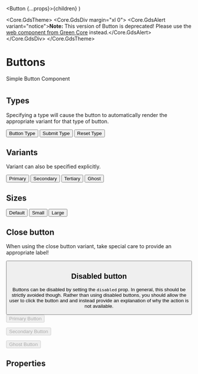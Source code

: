
  <Button {...props}>{children}</Button>
)

<Meta of={ButtonStories} />

<Core.GdsTheme>
  <Core.GdsDiv margin="xl 0">
    <Core.GdsAlert variant="notice">**Note:** This version of Button is deprecated! Please use the [web component from Green Core](https://storybook.seb.io/latest/core/?path=/docs/components-button--docs) instead.</Core.GdsAlert>
  </Core.GdsDiv>
</Core.GdsTheme>

# Buttons

Simple Button Component

<Canvas of={ButtonStories.Default} />

#

## Types

Specifying a type will cause the button to automatically render the appropriate variant for that type of button.

<Button type="button">Button Type</Button>
<Button type="submit">Submit Type</Button>
<Button type="reset">Reset Type</Button>


## Variants

Variant can also be specified explicitly.

<Button variant="primary">Primary</Button>
<Button variant="secondary">Secondary</Button>
<Button variant="tertiary">Tertiary</Button>
<Button variant="ghost">Ghost</Button>


## Sizes

<Button>Default</Button>
<Button size="small">Small</Button>
<Button size="large">Large</Button>


## Close button

When using the close button variant, take special care to provide an appropriate label!


<Button variant="close" aria-label="Close" />


## Disabled button

Buttons can be disabled by setting the `disabled` prop. In general, this should be strictly
avoided though. Rather than using disabled buttons, you should allow the user to click the
button and and instead provide an explanation of why the action is not available.


<Button variant="primary" disabled>Primary Button</Button>

<Button variant="secondary" disabled>Secondary Button</Button>

<Button variant="ghost" disabled>Ghost Button</Button>


## Properties

<Controls />
